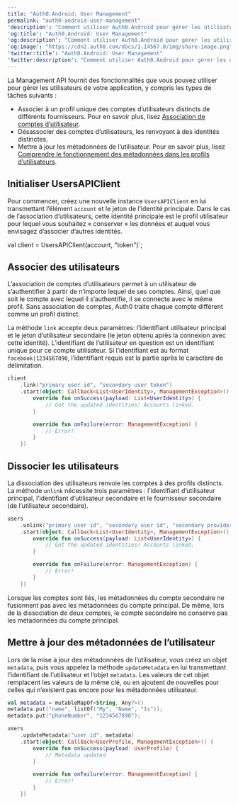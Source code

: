 ```yaml
---
title: "Auth0.Android: User Management"
permalink: "auth0-android-user-management"
'description': "Comment utiliser Auth0.Android pour gérer les utilisateurs"
'og:title': "Auth0.Android: User Management"
'og:description': "Comment utiliser Auth0.Android pour gérer les utilisateurs"
'og:image': "https://cdn2.auth0.com/docs/1.14567.0/img/share-image.png"
'twitter:title': "Auth0.Android: User Management"
'twitter:description': "Comment utiliser Auth0.Android pour gérer les utilisateurs"
---
```



La <Tooltip href="/docs/docs/fr-ca/glossary?term=management-api" tip="Management API
Un produit permettant aux clients d’effectuer des tâches administratives." cta="Voir le glossaire">Management API</Tooltip> fournit des fonctionnalités que vous pouvez utiliser pour gérer les utilisateurs de votre application, y compris les types de tâches suivants :

* Associer à un profil unique des comptes d’utilisateurs distincts de différents fournisseurs. Pour en savoir plus, lisez [Association de comptes d’utilisateur](/docs/fr-ca/manage-users/user-accounts/user-account-linking).
* Désassocier des comptes d’utilisateurs, les renvoyant à des identités distinctes.
* Mettre à jour les métadonnées de l’utilisateur. Pour en savoir plus, lisez [Comprendre le fonctionnement des métadonnées dans les profils d’utilisateurs](/docs/fr-ca/manage-users/user-accounts/metadata).

## Initialiser UsersAPIClient

Pour commencer, créez une nouvelle instance `UsersAPIClient` en lui transmettant l’élément `account` et le jeton de l’identité principale. Dans le cas de l’association d’utilisateurs, cette identité principale est le profil utilisateur pour lequel vous souhaitez « conserver » les données et auquel vous envisagez d’associer d’autres identités.

val client = UsersAPIClient(account, "token")`;

<AuthCodeBlock children={codeExample} language="kotlin" />

## Associer des utilisateurs

L’association de comptes d’utilisateurs permet à un utilisateur de s’authentifier à partir de n’importe lequel de ses comptes. Ainsi, quel que soit le compte avec lequel il s’authentifie, il se connecte avec le même profil. Sans association de comptes, Auth0 traite chaque compte différent comme un profil distinct.

La méthode `link` accepte deux paramètres: l’identifiant utilisateur principal et le jeton d’utilisateur secondaire (le jeton obtenu après la connexion avec cette identité). L’identifiant de l’utilisateur en question est un identifiant unique pour ce compte utilisateur. Si l’identifiant est au format `facebook|1234567890`, l’identifiant requis est la partie après le caractère de délimitation.

```kotlin lines
client
    .link("primary user id", "secondary user token")
    .start(object: Callback<List<UserIdentity>, ManagementException>() {
        override fun onSuccess(payload: List<UserIdentity>) {
            // Got the updated identities! Accounts linked.
        }

        override fun onFailure(error: ManagementException) {
            // Error!
        }
    })
```

## Dissocier les utilisateurs

La dissociation des utilisateurs renvoie les comptes à des profils distincts. La méthode `unlink` nécessite trois paramètres : l’identifiant d’utilisateur principal, l’identifiant d’utilisateur secondaire et le fournisseur secondaire (de l’utilisateur secondaire).

```kotlin lines
users
    .unlink("primary user id", "secondary user id", "secondary provider")
    .start(object: Callback<List<UserIdentity>, ManagementException>() {
        override fun onSuccess(payload: List<UserIdentity>) {
            // Got the updated identities! Accounts linked.
        }

        override fun onFailure(error: ManagementException) {
            // Error!
        }
    })
```

Lorsque les comptes sont liés, les métadonnées du compte secondaire ne fusionnent pas avec les métadonnées du compte principal. De même, lors de la dissociation de deux comptes, le compte secondaire ne conserve pas les métadonnées du compte principal.

## Mettre à jour des métadonnées de l’utilisateur

Lors de la mise à jour des métadonnées de l’utilisateur, vous créez un objet `metadata`, puis vous appelez la méthode `updateMetadata` en lui transmettant l’identifiant de l’utilisateur et l’objet `metadata`. Les valeurs de cet objet remplacent les valeurs de la même clé, ou en ajoutent de nouvelles pour celles qui n’existent pas encore pour les métadonnées utilisateur.

```kotlin lines
val metadata = mutableMapOf<String, Any?>()
metadata.put("name", listOf("My", "Name", "Is"));
metadata.put("phoneNumber", "1234567890");

users
    .updateMetadata("user id", metadata)
    .start(object: Callback<UserProfile, ManagementException>() {
        override fun onSuccess(payload: UserProfile) {
            // Metadata updated
        }

        override fun onFailure(error: ManagementException) {
            // Error!
        }
    })
```

